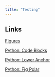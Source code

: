 ```yaml
---
title: "Testing"
---
```


## Links
[Figures](figures.qmd)

[Python: Code Blocks](computations-python.qmd#Code-Blocks)

[Python: Lower Anchor](computations-python.qmd#lower-anchor)

[Python: Fig Polar](computations-python.qmd#fig-polar)